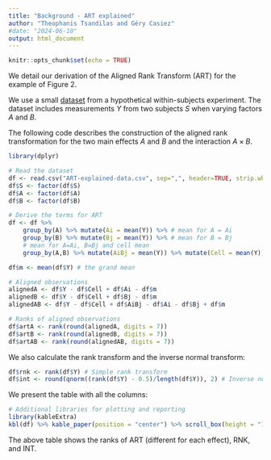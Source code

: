 ```yaml
---
title: "Background - ART explained"
author: "Theophanis Tsandilas and Géry Casiez"
#date: "2024-06-10"
output: html_document
---
```


```r
knitr::opts_chunk$set(echo = TRUE)
```

We detail our derivation of the Aligned Rank Transform (ART) for the example of Figure 2. 

We use a small [dataset](ART-explained-data.csv) from a hypothetical within-subjects experiment. The dataset includes measurements $Y$ from two subjects $S$ when varying factors $A$ and $B$.  

The following code describes the construction of the aligned rank transformation for the two main effects $A$ and $B$ and the interaction $A \times B$.

```r
library(dplyr)

# Read the dataset
df <- read.csv("ART-explained-data.csv", sep=",", header=TRUE, strip.white=TRUE)
df$S <- factor(df$S)
df$A <- factor(df$A)
df$B <- factor(df$B)

# Derive the terms for ART 
df <- df %>% 
    group_by(A) %>% mutate(Ai = mean(Y)) %>% # mean for A = Ai
    group_by(B) %>% mutate(Bj = mean(Y)) %>% # mean for B = Bj
    # mean for A=Ai, B=Bj and cell mean
    group_by(A,B) %>% mutate(AiBj = mean(Y)) %>% mutate(Cell = mean(Y)) 

df$m <- mean(df$Y) # the grand mean

# Aligned observations
alignedA <- df$Y - df$Cell + df$Ai - df$m
alignedB <- df$Y - df$Cell + df$Bj - df$m
alignedAB <- df$Y - df$Cell + df$AiBj - df$Ai - df$Bj + df$m 

# Ranks of aligned observations
df$artA <- rank(round(alignedA, digits = 7))
df$artB <- rank(round(alignedB, digits = 7))
df$artAB <- rank(round(alignedAB, digits = 7))
```

We also calculate the rank transform and the inverse normal transform:
```r
df$rnk <- rank(df$Y) # Simple rank transform
df$int <- round(qnorm((rank(df$Y) - 0.5)/length(df$Y)), 2) # Inverse normal transform
```

We present the table with all the columns:
```r
# Additional libraries for plotting and reporting
library(kableExtra) 
kbl(df) %>% kable_paper(position = "center") %>% scroll_box(height = "170px")
``` 

The above table shows the ranks of ART (different for each effect), RNK, and INT.  
